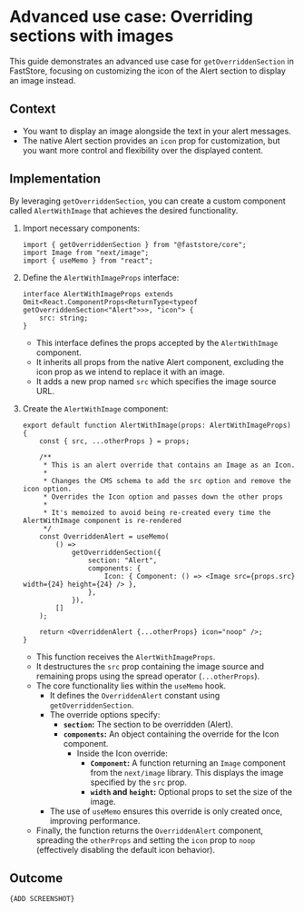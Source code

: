 # Advanced use case: Overriding sections with images

This guide demonstrates an advanced use case for `getOverriddenSection` in FastStore, focusing on customizing the icon of the Alert section to display an image instead.

## Context

- You want to display an image alongside the text in your alert messages.
- The native Alert section provides an `icon` prop for customization, but you want more control and flexibility over the displayed content.

## Implementation

By leveraging `getOverriddenSection`, you can create a custom component called `AlertWithImage` that achieves the desired functionality.

1. Import necessary components:

   ```tsx
   import { getOverriddenSection } from "@faststore/core";
   import Image from "next/image";
   import { useMemo } from "react";
   ```

2. Define the `AlertWithImageProps` interface:

   ```tsx
   interface AlertWithImageProps extends Omit<React.ComponentProps<ReturnType<typeof getOverriddenSection<"Alert">>>, "icon"> {
       src: string;
   }
   ```

   - This interface defines the props accepted by the `AlertWithImage` component.
   - It inherits all props from the native Alert component, excluding the icon prop as we intend to replace it with an image.
   - It adds a new prop named `src` which specifies the image source URL.

3. Create the `AlertWithImage` component:

   ```tsx
   export default function AlertWithImage(props: AlertWithImageProps) {
       const { src, ...otherProps } = props;

       /**
        * This is an alert override that contains an Image as an Icon.
        *
        * Changes the CMS schema to add the src option and remove the icon option.
        * Overrides the Icon option and passes down the other props
        *
        * It's memoized to avoid being re-created every time the AlertWithImage component is re-rendered
        */
       const OverriddenAlert = useMemo(
           () =>
               getOverriddenSection({
                   section: "Alert",
                   components: {
                       Icon: { Component: () => <Image src={props.src} width={24} height={24} /> },
                   },
               }),
           []
       );

       return <OverriddenAlert {...otherProps} icon="noop" />;
   }
   ```

   - This function receives the `AlertWithImageProps`.
   - It destructures the `src` prop containing the image source and remaining props using the spread operator (`...otherProps`).
   - The core functionality lies within the `useMemo` hook.
       - It defines the `OverriddenAlert` constant using `getOverriddenSection`.
       - The override options specify:
           - **`section`:** The section to be overridden (Alert).
           - **`components`:** An object containing the override for the Icon component.
               - Inside the Icon override:
                   - **`Component`:** A function returning an `Image` component from the `next/image` library. This displays the image specified by the `src` prop.
                   - **`width` and `height`:** Optional props to set the size of the image.
       - The use of `useMemo` ensures this override is only created once, improving performance.
   - Finally, the function returns the `OverriddenAlert` component, spreading the `otherProps` and setting the `icon` prop to `noop` (effectively disabling the default icon behavior).

## Outcome

`{ADD SCREENSHOT}`